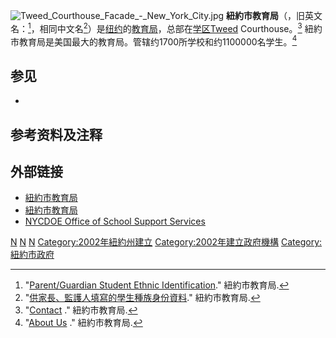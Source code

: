 [[File:Tweed_Courthouse_Facade_-_New_York_City.jpg|thumb]]
'''紐約市教育局'''（{{lang|en|New York City Department of Education}}，旧英文名：{{lang|en|Board of Education of the City of New York}}<ref>"[https://www.webcitation.org/6GHIblsq1?url=http://wayback.archive.org/web/20030608072713/http://nycenet.edu/forms/ethnic_idforms/english.pdf Parent/Guardian Student Ethnic Identification]." 紐約市教育局.</ref>，相同中文名<ref>"[https://www.webcitation.org/6GHIeF0oe?url=http://wayback.archive.org/web/20040309163944/http://nycenet.edu/Forms/ethnic_idforms/chinese.pdf 供家長、監護人填寫的學生種族身份資料]." 紐約市教育局.</ref>）是[[纽约|纽约]]的[[教育局|教育局]]，总部在[[学区|学区]]Tweed Courthouse。<ref>"[http://schools.nyc.gov/ContactDOE/ Contact] {{Wayback|url=http://schools.nyc.gov/ContactDOE/ |date=20110311080742 }}." 紐約市教育局.</ref> 紐約市教育局是美国最大的教育局。管辖约1700所学校和约1100000名学生。<ref>"[http://schools.nyc.gov/AboutUs/default.htm About Us] {{Webarchive|url=https://archive.today/20130710045541/http://schools.nyc.gov/AboutUs/default.htm |date=2013-07-10 }}." 紐約市教育局.</ref>

== 参见 ==
* {{link-en|雙文學校|Shuang Wen School|雙文學校}}

== 参考资料及注释 ==
{{reflist}}

== 外部链接 ==
{{Commons cat|New York City Department of Education}}
* [https://web.archive.org/web/20110220220246/http://schools.nyc.gov/Languages/Chinese.htm 紐約市教育局] {{zh-hant icon}}
* [http://schools.nyc.gov 紐約市教育局] {{en icon}}
* [http://www.opt-osfns.org/ NYCDOE Office of School Support Services] {{Wayback|url=http://www.opt-osfns.org/ |date=20130430044322 }} {{en icon}}
[[Category:纽约州的学区|N]]
[[Category:美国的学区|N]]<!--Largest school district in the United States-->
[[Category:紐約市教育|N]]
[[Category:2002年紐約州建立|Category:2002年紐約州建立]]
[[Category:2002年建立政府機構|Category:2002年建立政府機構]]
[[Category:紐約市政府|Category:紐約市政府]]